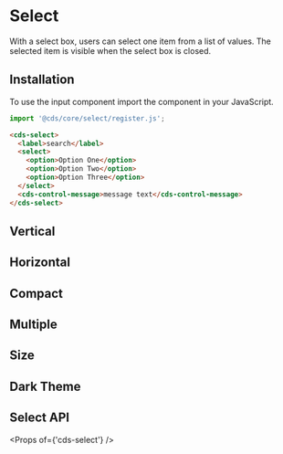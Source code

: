 
<Meta title="Forms/Select" />

# Select

With a select box, users can select one item from a list of values. The selected
item is visible when the select box is closed.

## Installation

To use the input component import the component in your JavaScript.

```typescript
import '@cds/core/select/register.js';
```

```html
<cds-select>
  <label>search</label>
  <select>
    <option>Option One</option>
    <option>Option Two</option>
    <option>Option Three</option>
  </select>
  <cds-control-message>message text</cds-control-message>
</cds-select>
```

<Preview>
  <Story id="stories-select--select" />
</Preview>

## Vertical

<Preview>
  <Story id="stories-select--vertical" />
</Preview>

## Horizontal

<Preview>
  <Story id="stories-select--horizontal" />
</Preview>

## Compact

<Preview>
  <Story id="stories-select--compact" />
</Preview>

## Multiple

<Preview>
  <Story id="stories-select--multiple" />
</Preview>

## Size

<Preview>
  <Story id="stories-select--size" />
</Preview>

## Dark Theme

<Preview>
  <Story id="stories-select--dark-theme" />
</Preview>

## Select API

<Props of={'cds-select'} />
